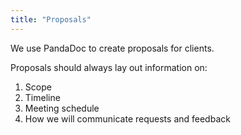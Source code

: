 ```yaml
---
title: "Proposals"
---
```

  
We use PandaDoc to create proposals for clients.

Proposals should always lay out information on:

1. Scope
1. Timeline
1. Meeting schedule
1. How we will communicate requests and feedback
